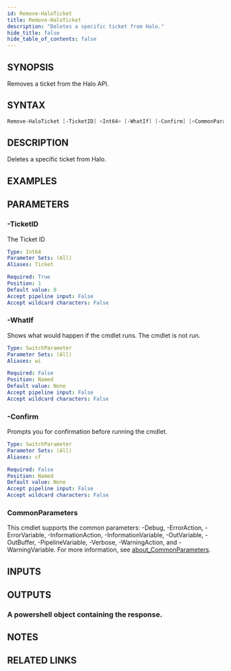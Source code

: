 ```yaml
---
id: Remove-HaloTicket
title: Remove-HaloTicket
description: "Deletes a specific ticket from Halo."
hide_title: false
hide_table_of_contents: false
---
```


## SYNOPSIS

Removes a ticket from the Halo API.

## SYNTAX

```powershell
Remove-HaloTicket [-TicketID] <Int64> [-WhatIf] [-Confirm] [<CommonParameters>]
```

## DESCRIPTION

Deletes a specific ticket from Halo.

## EXAMPLES

## PARAMETERS

### -TicketID

The Ticket ID

```yaml
Type: Int64
Parameter Sets: (All)
Aliases: Ticket

Required: True
Position: 1
Default value: 0
Accept pipeline input: False
Accept wildcard characters: False
```

### -WhatIf

Shows what would happen if the cmdlet runs.
The cmdlet is not run.

```yaml
Type: SwitchParameter
Parameter Sets: (All)
Aliases: wi

Required: False
Position: Named
Default value: None
Accept pipeline input: False
Accept wildcard characters: False
```

### -Confirm

Prompts you for confirmation before running the cmdlet.

```yaml
Type: SwitchParameter
Parameter Sets: (All)
Aliases: cf

Required: False
Position: Named
Default value: None
Accept pipeline input: False
Accept wildcard characters: False
```

### CommonParameters

This cmdlet supports the common parameters: -Debug, -ErrorAction, -ErrorVariable, -InformationAction, -InformationVariable, -OutVariable, -OutBuffer, -PipelineVariable, -Verbose, -WarningAction, and -WarningVariable. For more information, see [about_CommonParameters](http://go.microsoft.com/fwlink/?LinkID=113216).

## INPUTS

## OUTPUTS

### A powershell object containing the response.

## NOTES

## RELATED LINKS
